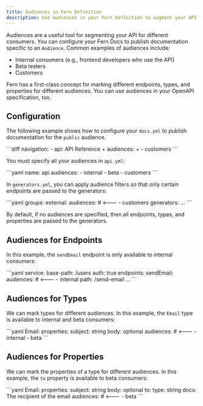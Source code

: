 ```yaml
---
title: Audiences in Fern Definition 
description: Use audiences in your Fern Definition to segment your API for different groups of consumers.
---
```


Audiences are a useful tool for segmenting your API for different consumers. You can configure your Fern Docs to publish documentation specific to an `Audience`. Common examples of audiences include:

- Internal consumers (e.g., frontend developers who use the API)
- Beta testers
- Customers

Fern has a first-class concept for marking different endpoints, types, and properties for different audiences. You can use audiences in your OpenAPI specification, too. 

## Configuration

The following example shows how to configure your `docs.yml` to publish documentation for the `public` audience.

<CodeBlock title='docs.yml'>
```diff
navigation:
  - api: API Reference
+   audiences:
+     - customers
```
</CodeBlock>

You must specify all your audiences in `api.yml`:

<CodeBlock title='api.yml'>
```yaml 
name: api 
audiences: 
  - internal 
  - beta 
  - customers
```
</CodeBlock>

In `generators.yml`, you can apply audience filters so that only certain
endpoints are passed to the generators:

<CodeBlock title='generators.yml'>
```yaml
groups:
  external:
    audiences: # <---
      - customers
    generators: ...
```
</CodeBlock>

By default, if no audiences are specified, then all endpoints, types, and properties are passed to the generators.

## Audiences for Endpoints

In this example, the `sendEmail` endpoint is only available to internal consumers:

<CodeBlock title='user.yml'>
```yaml
service:
  base-path: /users
  auth: true
  endpoints:
    sendEmail:
      audiences: # <---
        - internal
      path: /send-email
      ...
```
</CodeBlock>

## Audiences for Types

We can mark types for different audiences. In this example, the `Email` type is available to internal and beta consumers:

<CodeBlock title='user.yml'>
```yaml 
Email: 
  properties:
    subject: string
    body: optional<string>
  audiences: # <---
    - internal
    - beta
```
</CodeBlock>

## Audiences for Properties

We can mark the properties of a type for different audiences. In this example, the `to` property is available to beta consumers:

<CodeBlock title='user.yml'>
```yaml
Email: 
  properties:
    subject: string
    body: optional<string>
    to: 
      type: string
      docs: The recipient of the email
      audiences: # <---
        - beta
```
</CodeBlock>
